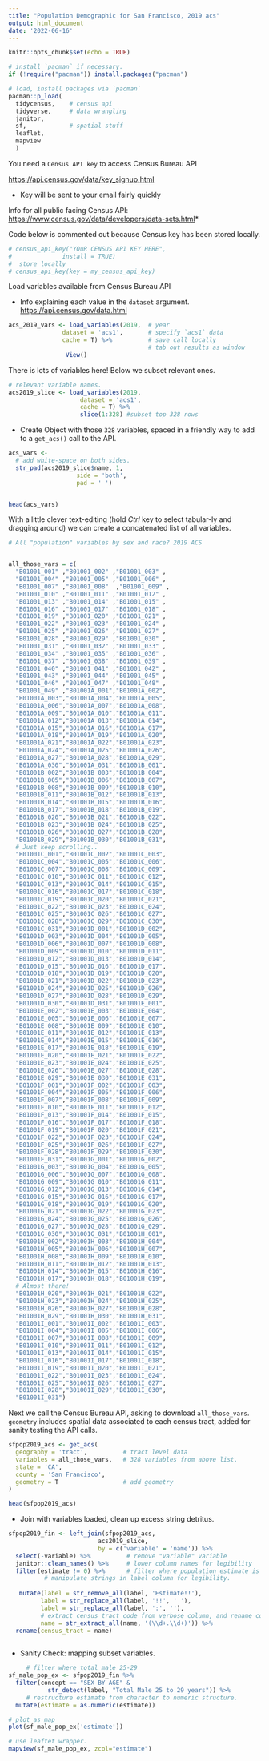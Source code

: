 ---
title: "Population Demographic for San Francisco, 2019 acs"
output: html_document
date: '2022-06-16'
---

```{r setup, include=FALSE}
knitr::opts_chunk$set(echo = TRUE)
```

```{r}

# install `pacman` if necessary.
if (!require("pacman")) install.packages("pacman")

# load, install packages via `pacman`
pacman::p_load(
  tidycensus,    # census api
  tidyverse,     # data wrangling
  janitor,
  sf,            # spatial stuff   
  leaflet,
  mapview
  )


```

You need a `Census API key` to access Census Bureau API

 <https://api.census.gov/data/key_signup.html>

-   Key will be sent to your email fairly quickly

Info for all public facing Census API: <https://www.census.gov/data/developers/data-sets.html>*

Code below is commented out because Census key has been stored locally.

```{r}


# census_api_key("YOuR CENSUS API KEY HERE",
#              install = TRUE) 
#  store locally
# census_api_key(key = my_census_api_key)


```

Load variables available from Census Bureau API 

- Info explaining each value in the `dataset` argument. 
<https://api.census.gov/data.html> 

```{r}


acs_2019_vars <- load_variables(2019,  # year 
               dataset = 'acs1',       # specify `acs1` data
               cache = T) %>%          # save call locally 
                                       # tab out results as window
                View()


```


There is lots of variables here! Below we subset relevant ones. 

```{r}

# relevant variable names. 
acs2019_slice <- load_variables(2019, 
                    dataset = 'acs1', 
                    cache = T) %>%
                    slice(1:328) #subset top 328 rows 

```

* Create Object with those `328` variables, spaced in a friendly way to add
to a `get_acs()` call to the API. 

```{r}

acs_vars <- 
  # add white-space on both sides. 
  str_pad(acs2019_slice$name, 1,
                   side = 'both', 
                   pad = ' ') 


head(acs_vars)

```

With a little clever text-editing (hold *Ctrl* key to select tabular-ly and 
dragging around) we can create a concatenated list of all variables.

```{r}

# All "population" variables by sex and race? 2019 ACS 


all_those_vars = c(
  "B01001_001" ,"B01001_002" ,"B01001_003" ,
  "B01001_004" ,"B01001_005" ,"B01001_006" ,
  "B01001_007" ,"B01001_008"  ,"B01001_009" ,
  "B01001_010" ,"B01001_011" ,"B01001_012" ,
  "B01001_013" ,"B01001_014" ,"B01001_015" ,
  "B01001_016" ,"B01001_017" ,"B01001_018" ,
  "B01001_019" ,"B01001_020" ,"B01001_021" ,
  "B01001_022" ,"B01001_023" ,"B01001_024" ,
  "B01001_025" ,"B01001_026" ,"B01001_027" ,
  "B01001_028" ,"B01001_029" ,"B01001_030" ,
  "B01001_031" ,"B01001_032" ,"B01001_033" ,
  "B01001_034" ,"B01001_035" ,"B01001_036" ,
  "B01001_037" ,"B01001_038" ,"B01001_039" ,
  "B01001_040" ,"B01001_041" ,"B01001_042" ,
  "B01001_043" ,"B01001_044" ,"B01001_045" ,
  "B01001_046" ,"B01001_047" ,"B01001_048" ,
  "B01001_049" ,"B01001A_001","B01001A_002",
  "B01001A_003","B01001A_004","B01001A_005",
  "B01001A_006","B01001A_007","B01001A_008",
  "B01001A_009","B01001A_010","B01001A_011",
  "B01001A_012","B01001A_013","B01001A_014",
  "B01001A_015","B01001A_016","B01001A_017",
  "B01001A_018","B01001A_019","B01001A_020",
  "B01001A_021","B01001A_022","B01001A_023",
  "B01001A_024","B01001A_025","B01001A_026",
  "B01001A_027","B01001A_028","B01001A_029",
  "B01001A_030","B01001A_031","B01001B_001",
  "B01001B_002","B01001B_003","B01001B_004",
  "B01001B_005","B01001B_006","B01001B_007",
  "B01001B_008","B01001B_009","B01001B_010",
  "B01001B_011","B01001B_012","B01001B_013",
  "B01001B_014","B01001B_015","B01001B_016",
  "B01001B_017","B01001B_018","B01001B_019",
  "B01001B_020","B01001B_021","B01001B_022",
  "B01001B_023","B01001B_024","B01001B_025",
  "B01001B_026","B01001B_027","B01001B_028",
  "B01001B_029","B01001B_030","B01001B_031",
  # Just keep scrolling.. 
  "B01001C_001","B01001C_002","B01001C_003",
  "B01001C_004","B01001C_005","B01001C_006",
  "B01001C_007","B01001C_008","B01001C_009",
  "B01001C_010","B01001C_011","B01001C_012",
  "B01001C_013","B01001C_014","B01001C_015",
  "B01001C_016","B01001C_017","B01001C_018",
  "B01001C_019","B01001C_020","B01001C_021",
  "B01001C_022","B01001C_023","B01001C_024",
  "B01001C_025","B01001C_026","B01001C_027",
  "B01001C_028","B01001C_029","B01001C_030",
  "B01001C_031","B01001D_001","B01001D_002",
  "B01001D_003","B01001D_004","B01001D_005",
  "B01001D_006","B01001D_007","B01001D_008",
  "B01001D_009","B01001D_010","B01001D_011",
  "B01001D_012","B01001D_013","B01001D_014",
  "B01001D_015","B01001D_016","B01001D_017",
  "B01001D_018","B01001D_019","B01001D_020",
  "B01001D_021","B01001D_022","B01001D_023",
  "B01001D_024","B01001D_025","B01001D_026",
  "B01001D_027","B01001D_028","B01001D_029",
  "B01001D_030","B01001D_031","B01001E_001",
  "B01001E_002","B01001E_003","B01001E_004",
  "B01001E_005","B01001E_006","B01001E_007",
  "B01001E_008","B01001E_009","B01001E_010",
  "B01001E_011","B01001E_012","B01001E_013",
  "B01001E_014","B01001E_015","B01001E_016",
  "B01001E_017","B01001E_018","B01001E_019",
  "B01001E_020","B01001E_021","B01001E_022",
  "B01001E_023","B01001E_024","B01001E_025",
  "B01001E_026","B01001E_027","B01001E_028",
  "B01001E_029","B01001E_030","B01001E_031",
  "B01001F_001","B01001F_002","B01001F_003",
  "B01001F_004","B01001F_005","B01001F_006",
  "B01001F_007","B01001F_008","B01001F_009",
  "B01001F_010","B01001F_011","B01001F_012",
  "B01001F_013","B01001F_014","B01001F_015",
  "B01001F_016","B01001F_017","B01001F_018",
  "B01001F_019","B01001F_020","B01001F_021",
  "B01001F_022","B01001F_023","B01001F_024",
  "B01001F_025","B01001F_026","B01001F_027",
  "B01001F_028","B01001F_029","B01001F_030",
  "B01001F_031","B01001G_001","B01001G_002",
  "B01001G_003","B01001G_004","B01001G_005",
  "B01001G_006","B01001G_007","B01001G_008",
  "B01001G_009","B01001G_010","B01001G_011",
  "B01001G_012","B01001G_013","B01001G_014",
  "B01001G_015","B01001G_016","B01001G_017",
  "B01001G_018","B01001G_019","B01001G_020",
  "B01001G_021","B01001G_022","B01001G_023",
  "B01001G_024","B01001G_025","B01001G_026",
  "B01001G_027","B01001G_028","B01001G_029",
  "B01001G_030","B01001G_031","B01001H_001",
  "B01001H_002","B01001H_003","B01001H_004",
  "B01001H_005","B01001H_006","B01001H_007",
  "B01001H_008","B01001H_009","B01001H_010",
  "B01001H_011","B01001H_012","B01001H_013",
  "B01001H_014","B01001H_015","B01001H_016",
  "B01001H_017","B01001H_018","B01001H_019",
  # Almost there! 
  "B01001H_020","B01001H_021","B01001H_022",
  "B01001H_023","B01001H_024","B01001H_025",
  "B01001H_026","B01001H_027","B01001H_028",
  "B01001H_029","B01001H_030","B01001H_031",
  "B01001I_001","B01001I_002","B01001I_003",
  "B01001I_004","B01001I_005","B01001I_006",
  "B01001I_007","B01001I_008","B01001I_009",
  "B01001I_010","B01001I_011","B01001I_012",
  "B01001I_013","B01001I_014","B01001I_015",
  "B01001I_016","B01001I_017","B01001I_018",
  "B01001I_019","B01001I_020","B01001I_021",
  "B01001I_022","B01001I_023","B01001I_024",
  "B01001I_025","B01001I_026","B01001I_027",
  "B01001I_028","B01001I_029","B01001I_030",
  "B01001I_031")


```


 Next we call the Census Bureau API, asking to download `all_those_vars`. 
 `geometry` includes spatial data associated to each census tract, added for sanity testing the API calls. 

```{r}


sfpop2019_acs <- get_acs(
  geography = 'tract',          # tract level data
  variables = all_those_vars,   # 328 variables from above list. 
  state = 'CA',
  county = 'San Francisco', 
  geometry = T                  # add geometry
)

head(sfpop2019_acs)

```

* Join with variables loaded, clean up excess string detritus. 

```{r}


sfpop2019_fin <- left_join(sfpop2019_acs,         
                         acs2019_slice, 
                         by = c('variable' = 'name')) %>% 
  select(-variable) %>%          # remove "variable" variable
  janitor::clean_names() %>%     # lower column names for legibility 
  filter(estimate != 0) %>%      # filter where population estimate is not 0 
          # manipulate strings in label column for legibility. 
 
   mutate(label = str_remove_all(label, 'Estimate!!'), 
         label = str_replace_all(label, '!!', ' '), 
         label = str_replace_all(label, ':', ''),
         # extract census tract code from verbose column, and rename column.
         name = str_extract_all(name, '(\\d+.\\d+)')) %>% 
  rename(census_tract = name)
  


```


* Sanity Check: mapping subset variables.


```{r}

     # filter where total male 25-29
sf_male_pop_ex <- sfpop2019_fin %>% 
  filter(concept == "SEX BY AGE" &
           str_detect(label, "Total Male 25 to 29 years")) %>% 
     # restructure estimate from character to numeric structure.
  mutate(estimate = as.numeric(estimate))

```


```{r}

# plot as map
plot(sf_male_pop_ex['estimate'])
```



```{r}

# use leaftet wrapper. 
mapview(sf_male_pop_ex, zcol="estimate")

```



```{r}


```